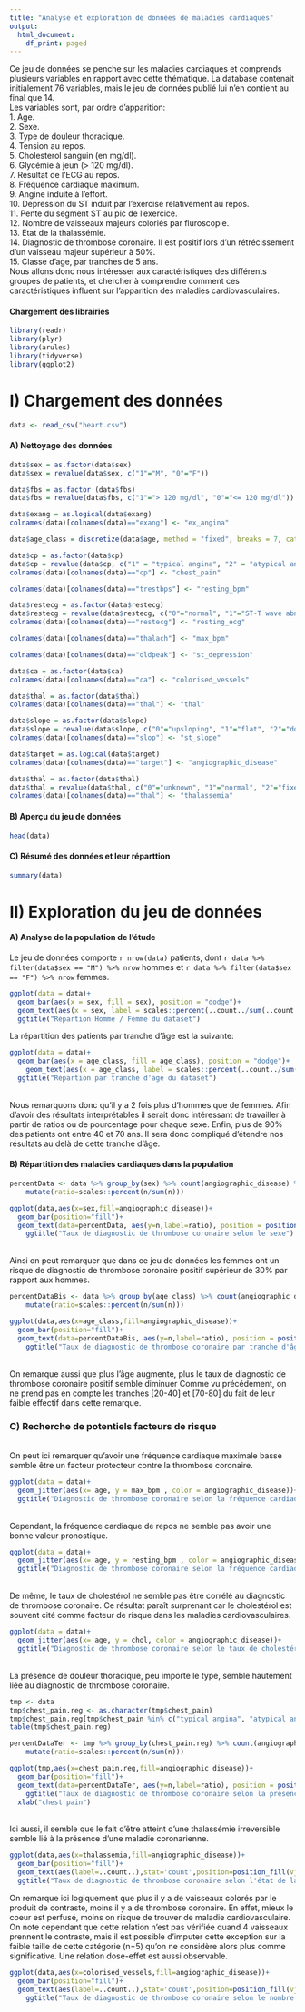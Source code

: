 ```yaml
---
title: "Analyse et exploration de données de maladies cardiaques"
output:
  html_document:
    df_print: paged
---
```


<!-- This is an [R Markdown](http://rmarkdown.rstudio.com) Notebook. When you execute code within the notebook, the results appear beneath the code.  -->

<!-- Try executing this chunk by clicking the *Run* button within the chunk or by placing your cursor inside it and pressing *Cmd+Shift+Enter*.  -->
Ce jeu de données se penche sur les maladies cardiaques et comprends plusieurs variables en rapport avec cette thématique. La database contenait initialement 76 variables, mais le jeu de données publié lui n'en contient au final que 14.<br/>
Les variables sont, par ordre d'apparition:
<br/>  1. Age.
<br/>  2. Sexe.
<br/>  3. Type de douleur thoracique.
<br/>  4. Tension au repos.
<br/>  5. Cholesterol sanguin (en mg/dl). 
<br/>  6. Glycémie à jeun (> 120 mg/dl).
<br/>  7. Résultat de l'ECG au repos.
<br/>  8. Fréquence cardiaque maximum. 
<br/>  9. Angine induite à l'effort.
<br/>  10. Depression du ST induit par l'exercise relativement au repos.
<br/>  11. Pente du segment ST au pic de l'exercice.
<br/>  12. Nombre de vaisseaux majeurs coloriés par fluroscopie.
<br/>  13. Etat de la thalassémie.
<br/>  14. Diagnostic de thrombose coronaire. Il est positif lors d'un rétrécissement d'un vaisseau majeur supérieur à 50%.
<br/b> 15. Classe d'age, par tranches de 5 ans.
<br/b>
Nous allons donc nous intéresser aux caractéristiques des différents groupes de patients, et chercher à comprendre comment ces caractéristiques influent sur l'apparition des maladies cardiovasculaires.

#### Chargement des librairies
```r
library(readr)
library(plyr)
library(arules)
library(tidyverse)
library(ggplot2)
```

# I) Chargement des données
```r
data <- read_csv("heart.csv")
```

#### A) Nettoyage des données
```r
data$sex = as.factor(data$sex)
data$sex = revalue(data$sex, c("1"="M", "0"="F"))

data$fbs = as.factor (data$fbs)
data$fbs = revalue(data$fbs, c("1"="> 120 mg/dl", "0"="<= 120 mg/dl"))

data$exang = as.logical(data$exang)
colnames(data)[colnames(data)=="exang"] <- "ex_angina"

data$age_class = discretize(data$age, method = "fixed", breaks = 7, categories = c(25,30, 35,40,45,50,55,60,65,70,75,80))

data$cp = as.factor(data$cp)
data$cp = revalue(data$cp, c("1" = "typical angina", "2" = "atypical angina", "3" = "non-anginal pain", "0" = "asymptomatic"))
colnames(data)[colnames(data)=="cp"] <- "chest_pain"

colnames(data)[colnames(data)=="trestbps"] <- "resting_bpm"

data$restecg = as.factor(data$restecg)
data$restecg = revalue(data$restecg, c("0"="normal", "1"="ST-T wave abnormality", "2"="left ventricular hypertrophy"))
colnames(data)[colnames(data)=="restecg"] <- "resting_ecg"

colnames(data)[colnames(data)=="thalach"] <- "max_bpm"

colnames(data)[colnames(data)=="oldpeak"] <- "st_depression"

data$ca = as.factor(data$ca)
colnames(data)[colnames(data)=="ca"] <- "colorised_vessels"

data$thal = as.factor(data$thal)
colnames(data)[colnames(data)=="thal"] <- "thal"

data$slope = as.factor(data$slope)
data$slope = revalue(data$slope, c("0"="upsloping", "1"="flat", "2"="downsloping"))
colnames(data)[colnames(data)=="slop"] <- "st_slope"

data$target = as.logical(data$target)
colnames(data)[colnames(data)=="target"] <- "angiographic_disease"

data$thal = as.factor(data$thal)
data$thal = revalue(data$thal, c("0"="unknown", "1"="normal", "2"="fixed defect", "3"="reversable defect"))
colnames(data)[colnames(data)=="thal"] <- "thalassemia"
```

#### B) Aperçu du jeu de données
```r
head(data)
```

#### C) Résumé des données et leur réparttion
```r
summary(data)
```

# II) Exploration du jeu de données

#### A) Analyse de la population de l'étude

Le jeu de données comporte `r nrow(data)` patients, dont `r data %>% filter(data$sex == "M") %>% nrow` hommes et `r data %>% filter(data$sex == "F") %>% nrow` femmes.
```r
ggplot(data = data)+
  geom_bar(aes(x = sex, fill = sex), position = "dodge")+
  geom_text(aes(x = sex, label = scales::percent(..count../sum(..count..))), stat="count",position=position_stack(0.5))+
  ggtitle("Répartion Homme / Femme du dataset")
```

La répartition des patients par tranche d'âge est la suivante:
```r

ggplot(data = data)+
  geom_bar(aes(x = age_class, fill = age_class), position = "dodge")+
    geom_text(aes(x = age_class, label = scales::percent(..count../sum(..count..))), stat="count",position=position_stack(0.5))+
  ggtitle("Répartion par tranche d'age du dataset")

```
<br/>
Nous remarquons donc qu'il y a 2 fois plus d'hommes que de femmes. Afin d'avoir des résultats interprétables il serait donc intéressant de travailler à partir de ratios ou de pourcentage pour chaque sexe. Enfin, plus de 90% des patients ont entre 40 et 70 ans. Il sera donc compliqué d'étendre nos résultats au delà de cette tranche d'âge.

#### B) Répartition des maladies cardiaques dans la population
```r

percentData <- data %>% group_by(sex) %>% count(angiographic_disease) %>%
    mutate(ratio=scales::percent(n/sum(n)))

ggplot(data,aes(x=sex,fill=angiographic_disease))+
  geom_bar(position="fill")+
  geom_text(data=percentData, aes(y=n,label=ratio), position = position_fill(vjust=0.5))+
    ggtitle("Taux de diagnostic de thrombose coronaire selon le sexe")
```
<br/>
Ainsi on peut remarquer que dans ce jeu de données les femmes ont un risque de diagnostic de thrombose coronaire positif supérieur de 30% par rapport aux hommes.

```r
percentDataBis <- data %>% group_by(age_class) %>% count(angiographic_disease) %>%
    mutate(ratio=scales::percent(n/sum(n)))

ggplot(data,aes(x=age_class,fill=angiographic_disease))+
  geom_bar(position="fill")+
  geom_text(data=percentDataBis, aes(y=n,label=ratio), position = position_fill(vjust=0.5))+
    ggtitle("Taux de diagnostic de thrombose coronaire par tranche d'âge")
```
<br/>
On remarque aussi que plus l'âge augmente, plus le taux de diagnostic de thrombose coronaire positif semble diminuer Comme vu précédement, on ne prend pas en compte les tranches [20-40] et [70-80] du fait de leur faible effectif dans cette remarque.

### C) Recherche de potentiels facteurs de risque

<br/>
On peut ici remarquer qu'avoir une fréquence cardiaque maximale basse semble être un facteur protecteur contre la thrombose coronaire.
```r
ggplot(data = data)+
  geom_jitter(aes(x= age, y = max_bpm , color = angiographic_disease))+
  ggtitle("Diagnostic de thrombose coronaire selon la fréquence cardiaque maximale")
```
<br/>
Cependant, la fréquence cardiaque de repos ne semble pas avoir une bonne valeur pronostique.

```r
ggplot(data = data)+
  geom_jitter(aes(x= age, y = resting_bpm , color = angiographic_disease))+
  ggtitle("Diagnostic de thrombose coronaire selon la fréquence cardiaque de repos")
```
<br/>
De même, le taux de cholestérol ne semble pas être corrélé au diagnostic de thrombose coronaire. Ce résultat paraît surprenant car le cholestérol est souvent cité comme facteur de risque dans les maladies cardiovasculaires.
```r
ggplot(data = data)+
  geom_jitter(aes(x= age, y = chol, color = angiographic_disease))+
  ggtitle("Diagnostic de thrombose coronaire selon le taux de cholestérol")
```

<br/>
La présence de douleur thoracique, peu importe le type, semble hautement liée au diagnostic de thrombose coronaire.
```r
tmp <- data
tmp$chest_pain.reg <- as.character(tmp$chest_pain)
tmp$chest_pain.reg[tmp$chest_pain %in% c("typical angina", "atypical angina", "non-anginal pain")] <- "symptomatic"
table(tmp$chest_pain.reg)

percentDataTer <- tmp %>% group_by(chest_pain.reg) %>% count(angiographic_disease) %>%
    mutate(ratio=scales::percent(n/sum(n)))

ggplot(tmp,aes(x=chest_pain.reg,fill=angiographic_disease))+
  geom_bar(position="fill")+
  geom_text(data=percentDataTer, aes(y=n,label=ratio), position = position_fill(vjust=0.5))+
    ggtitle("Taux de diagnostic de thrombose coronaire selon la présence de douleurs thoraciques")+
  xlab("chest pain")
```

<br/>
Ici aussi, il semble que le fait d'être atteint d'une thalassémie irreversible semble lié à la présence d'une maladie coronarienne.
```r
ggplot(data,aes(x=thalassemia,fill=angiographic_disease))+
  geom_bar(position="fill")+
  geom_text(aes(label=..count..),stat='count',position=position_fill(vjust=0.5))+
  ggtitle("Taux de diagnostic de thrombose coronaire selon l'état de la thalassémie")
```

On remarque ici logiquement que plus il y a de vaisseaux colorés par le produit de contraste, moins il y a de thrombose coronaire. En effet, mieux le coeur est perfusé, moins on risque de trouver de maladie cardiovasculaire. On note cependant que cette relation n'est pas vérifiée quand 4 vaisseaux prennent le contraste, mais il est possible d'imputer cette exception sur la faible taille de cette catégorie (n=5) qu'on ne considère alors plus comme significative. Une relation dose-effet est aussi observable.
```r
ggplot(data,aes(x=colorised_vessels,fill=angiographic_disease))+
  geom_bar(position="fill")+
  geom_text(aes(label=..count..),stat='count',position=position_fill(vjust=0.5))+
    ggtitle("Taux de diagnostic de thrombose coronaire selon le nombre de vaisseaux colorés")
```
<!-- Add a new chunk by clicking the *Insert Chunk* button on the toolbar or by pressing *Cmd+Option+I*. -->

<!-- When you save the notebook, an HTML file containing the code and output will be saved alongside it (click the *Preview* button or press *Cmd+Shift+K* to preview the HTML file).  -->

<!-- The preview shows you a rendered HTML copy of the contents of the editor. Consequently, unlike *Knit*, *Preview* does not run any R code chunks. Instead, the output of the chunk when it was last run in the editor is displayed. -->

